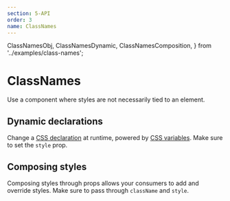 ```yaml
---
section: 5-API
order: 3
name: ClassNames
---
```


  ClassNamesObj,
  ClassNamesDynamic,
  ClassNamesComposition,
} from '../examples/class-names';

# ClassNames

Use a component where styles are not necessarily tied to an element.

<ClassNamesObj />

## Dynamic declarations

Change a [CSS declaration](https://developer.mozilla.org/en-US/docs/Learn/CSS/First_steps/How_CSS_is_structured#Properties_and_values) at runtime,
powered by [CSS variables](https://developer.mozilla.org/en-US/docs/Web/CSS/Using_CSS_custom_properties).
Make sure to set the `style` prop.

<ClassNamesDynamic />

## Composing styles

Composing styles through props allows your consumers to add and override styles.
Make sure to pass through `className` and `style`.

<ClassNamesComposition />
